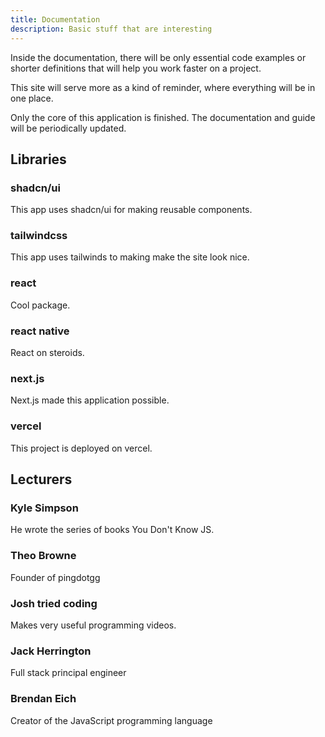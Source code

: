 ```yaml
---
title: Documentation
description: Basic stuff that are interesting
---
```


Inside the documentation, there will be only essential code examples or shorter definitions that will help you work faster on a project.

This site will serve more as a kind of reminder, where everything will be in one place.

<Callout type="warning">

Only the core of this application is finished. The documentation and guide will be periodically updated.

</Callout>

## Libraries

<div className="grid sm:grid-cols-2 gap-4 mt-6">
<Card href="https://ui.shadcn.com/docs">

### shadcn/ui

This app uses shadcn/ui for making reusable components.

</Card>
<Card href="https://tailwindcss.com/docs/aspect-ratio">

### tailwindcss

This app uses tailwinds to making make the site look nice.

</Card>
<Card href="https://react.dev/learn/describing-the-ui">

### react

Cool package.

</Card>

<Card href="https://reactnative.dev/docs/running-on-device">

### react native

React on steroids.

</Card>

<Card href="https://nextjs.org/docs">

### next.js

Next.js made this application possible.

</Card>

<Card href="https://vercel.com/docs/frameworks/nextjs">

### vercel

This project is deployed on vercel.

</Card>

</div>

## Lecturers

<div className="grid sm:grid-cols-2 gap-4 mt-6">
<Card href="https://github.com/getify">

### Kyle Simpson

He wrote the series of books You Don't Know JS.

</Card>

<Card href="https://www.youtube.com/@t3dotgg">

### Theo Browne

Founder of pingdotgg

</Card>

<Card href="https://www.youtube.com/@joshtriedcoding/videos">

### Josh tried coding

Makes very useful programming videos.

</Card>

<Card href="https://www.youtube.com/@jherr/videos">

### Jack Herrington

Full stack principal engineer

</Card>

<Card href="https://www.linkedin.com/in/brendaneich">

### Brendan Eich

Creator of the JavaScript programming language

</Card>

</div>
